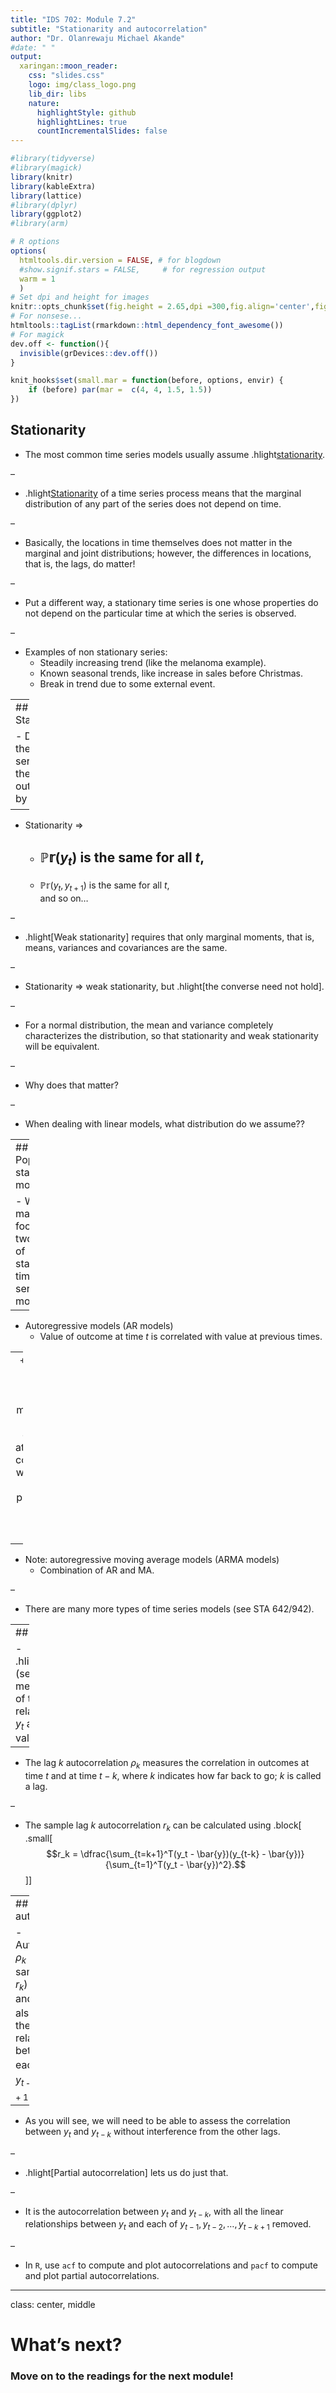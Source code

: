 ```yaml
---
title: "IDS 702: Module 7.2"
subtitle: "Stationarity and autocorrelation"
author: "Dr. Olanrewaju Michael Akande"
#date: " "
output:
  xaringan::moon_reader:
    css: "slides.css"
    logo: img/class_logo.png
    lib_dir: libs
    nature:
      highlightStyle: github
      highlightLines: true
      countIncrementalSlides: false
---
```


```r
#library(tidyverse)
#library(magick)
library(knitr)
library(kableExtra)
library(lattice)
#library(dplyr)
library(ggplot2)
#library(arm)
```

```r
# R options
options(
  htmltools.dir.version = FALSE, # for blogdown
  #show.signif.stars = FALSE,     # for regression output
  warm = 1
  )
# Set dpi and height for images
knitr::opts_chunk$set(fig.height = 2.65,dpi =300,fig.align='center',fig.show='hold',size='footnotesize',small.mar=TRUE) 
# For nonsese...
htmltools::tagList(rmarkdown::html_dependency_font_awesome())
# For magick
dev.off <- function(){
  invisible(grDevices::dev.off())
}

knit_hooks$set(small.mar = function(before, options, envir) {
    if (before) par(mar =  c(4, 4, 1.5, 1.5)) 
})
```



## Stationarity

- The most common time series models usually assume .hlight[stationarity].
  
--

- .hlight[Stationarity] of a time series process means that the marginal distribution of any part of the series does not depend on time.
  
--

- Basically, the locations in time themselves does not matter in the marginal and joint distributions; however, the differences in locations, that is, the lags, do matter!
  
--

- Put a different way, a stationary time series is one whose properties do not depend on the particular time at which the series is observed. 
  
--

- Examples of non stationary series:
  + Steadily increasing trend (like the melanoma example).
  + Known seasonal trends, like increase in sales before Christmas.
  + Break in trend due to some external event.
  

---
## Stationarity

- Denote the times series for the outcome by $y_t$.
  
--

- Stationarity $\Rightarrow$
  + $\mathbb{Pr}(y_t)$ is the same for all $t$, 
--

  + $\mathbb{Pr}(y_t,y_{t+1})$ is the same for all $t$,  
  and so on...
  
--

- .hlight[Weak stationarity] requires that only marginal moments, that is, means, variances and covariances are the same.
  
--

- Stationarity $\Rightarrow$ weak stationarity, but .hlight[the converse need not hold].
  
--

- For a normal distribution, the mean and variance completely characterizes the distribution, so that stationarity and weak stationarity will be equivalent. 
  
--

- Why does that matter?

--

- When dealing with linear models, what distribution do we assume??
  
---
## Popular stationary models

- We will mainly focus on two types of stationary time series models:
  
--

  + Autoregressive models (AR models)
      - Value of outcome at time $t$ is correlated with value at previous times.
        
--
  + Moving average models (MA models)
      - Value of outcome at time $t$ is correlated with value of prediction errors at previous times.
        
--

  
- Note: autoregressive moving average models (ARMA models)
    - Combination of AR and MA.
      
--

- There are many more types of time series models (see STA 642/942).


---
## Autocorrelation

- .hlight[Autocorrelation] (serial correlation) measures the strength of the linear relationship between $y_t$ and its lagged values.
  
--

- The lag $k$ autocorrelation $\rho_k$ measures the correlation in outcomes at time $t$ and at time $t-k$, where $k$ indicates how far back to go; $k$ is called a lag.
  
--

- The sample lag $k$ autocorrelation $r_k$ can be calculated using
.block[
.small[
$$r_k = \dfrac{\sum_{t=k+1}^T(y_t - \bar{y})(y_{t-k} - \bar{y})}{\sum_{t=1}^T(y_t - \bar{y})^2}.$$
]
]


---
## Partial autocorrelation

- Autocorrelation $\rho_k$ (and the sample version $r_k$) between $y_t$ and $y_{t-k}$ will also include the linear relationships between $y_t$  and each of $y_{t-1}, y_{t-2}, \ldots, y_{t-k+1}$.
  
--

- As you will see, we will need to be able to assess the correlation between $y_t$ and $y_{t-k}$ without interference from the other lags.
  
--

- .hlight[Partial autocorrelation] lets us do just that.

--

- It is the autocorrelation between $y_t$ and $y_{t-k}$, with all the linear relationships between $y_t$  and each of $y_{t-1}, y_{t-2}, \ldots, y_{t-k+1}$ removed.
  
--

- In `R`, use `acf` to compute and plot autocorrelations and `pacf` to compute and plot partial autocorrelations.


---

class: center, middle

# What's next? 

### Move on to the readings for the next module!




